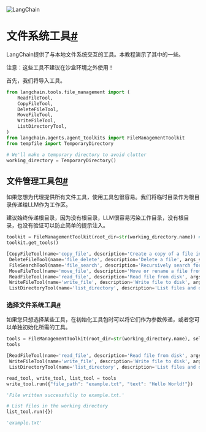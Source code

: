 

<Head>
  <script>
    {
      `(function() {
         var _hmt = _hmt || [];
(function() {
  var hm = document.createElement("script");
  hm.src = "https://hm.baidu.com/hm.js?e60fb290e204e04c5cb6f79b0ac1e697";
  var s = document.getElementsByTagName("script")[0]; 
  s.parentNode.insertBefore(hm, s);
})();
       })();`
    }
  </script>
</Head>

![LangChain](https://pica.zhimg.com/50/v2-56e8bbb52aa271012541c1fe1ceb11a2_r.gif)





文件系统工具[#](#file-system-tools "本标题的永久链接")
========================================

LangChain提供了与本地文件系统交互的工具。本教程演示了其中的一些。

注意：这些工具不建议在沙盒环境之外使用！

首先，我们将导入工具。

```  python
from langchain.tools.file_management import (
    ReadFileTool,
    CopyFileTool,
    DeleteFileTool,
    MoveFileTool,
    WriteFileTool,
    ListDirectoryTool,
)
from langchain.agents.agent_toolkits import FileManagementToolkit
from tempfile import TemporaryDirectory

# We'll make a temporary directory to avoid clutter
working_directory = TemporaryDirectory()

```

文件管理工具包[#](#the-filemanagementtoolkit "本标题的永久链接")
-------------------------------------------------

如果您想为代理提供所有文件工具，使用工具包很容易。我们将临时目录作为根目录传递给LLM作为工作区。

建议始终传递根目录，因为没有根目录，LLM很容易污染工作目录，没有根目录，也没有验证可以防止简单的提示注入。

```  python
toolkit = FileManagementToolkit(root_dir=str(working_directory.name)) # If you don't provide a root_dir, operations will default to the current working directory
toolkit.get_tools()

```

```  python
[CopyFileTool(name='copy_file', description='Create a copy of a file in a specified location', args_schema=<class 'langchain.tools.file_management.copy.FileCopyInput'>, return_direct=False, verbose=False, callback_manager=<langchain.callbacks.shared.SharedCallbackManager object at 0x1156f4350>, root_dir='/var/folders/gf/6rnp_mbx5914kx7qmmh7xzmw0000gn/T/tmpxb8c3aug'),
 DeleteFileTool(name='file_delete', description='Delete a file', args_schema=<class 'langchain.tools.file_management.delete.FileDeleteInput'>, return_direct=False, verbose=False, callback_manager=<langchain.callbacks.shared.SharedCallbackManager object at 0x1156f4350>, root_dir='/var/folders/gf/6rnp_mbx5914kx7qmmh7xzmw0000gn/T/tmpxb8c3aug'),
 FileSearchTool(name='file_search', description='Recursively search for files in a subdirectory that match the regex pattern', args_schema=<class 'langchain.tools.file_management.file_search.FileSearchInput'>, return_direct=False, verbose=False, callback_manager=<langchain.callbacks.shared.SharedCallbackManager object at 0x1156f4350>, root_dir='/var/folders/gf/6rnp_mbx5914kx7qmmh7xzmw0000gn/T/tmpxb8c3aug'),
 MoveFileTool(name='move_file', description='Move or rename a file from one location to another', args_schema=<class 'langchain.tools.file_management.move.FileMoveInput'>, return_direct=False, verbose=False, callback_manager=<langchain.callbacks.shared.SharedCallbackManager object at 0x1156f4350>, root_dir='/var/folders/gf/6rnp_mbx5914kx7qmmh7xzmw0000gn/T/tmpxb8c3aug'),
 ReadFileTool(name='read_file', description='Read file from disk', args_schema=<class 'langchain.tools.file_management.read.ReadFileInput'>, return_direct=False, verbose=False, callback_manager=<langchain.callbacks.shared.SharedCallbackManager object at 0x1156f4350>, root_dir='/var/folders/gf/6rnp_mbx5914kx7qmmh7xzmw0000gn/T/tmpxb8c3aug'),
 WriteFileTool(name='write_file', description='Write file to disk', args_schema=<class 'langchain.tools.file_management.write.WriteFileInput'>, return_direct=False, verbose=False, callback_manager=<langchain.callbacks.shared.SharedCallbackManager object at 0x1156f4350>, root_dir='/var/folders/gf/6rnp_mbx5914kx7qmmh7xzmw0000gn/T/tmpxb8c3aug'),
 ListDirectoryTool(name='list_directory', description='List files and directories in a specified folder', args_schema=<class 'langchain.tools.file_management.list_dir.DirectoryListingInput'>, return_direct=False, verbose=False, callback_manager=<langchain.callbacks.shared.SharedCallbackManager object at 0x1156f4350>, root_dir='/var/folders/gf/6rnp_mbx5914kx7qmmh7xzmw0000gn/T/tmpxb8c3aug')]

```

### 选择文件系统工具[#](#selecting-file-system-tools "本标题的永久链接")

如果您只想选择某些工具，在初始化工具包时可以将它们作为参数传递，或者您可以单独初始化所需的工具。

```  python
tools = FileManagementToolkit(root_dir=str(working_directory.name), selected_tools=["read_file", "write_file", "list_directory"]).get_tools()
tools

```

```  python
[ReadFileTool(name='read_file', description='Read file from disk', args_schema=<class 'langchain.tools.file_management.read.ReadFileInput'>, return_direct=False, verbose=False, callback_manager=<langchain.callbacks.shared.SharedCallbackManager object at 0x1156f4350>, root_dir='/var/folders/gf/6rnp_mbx5914kx7qmmh7xzmw0000gn/T/tmpxb8c3aug'),
 WriteFileTool(name='write_file', description='Write file to disk', args_schema=<class 'langchain.tools.file_management.write.WriteFileInput'>, return_direct=False, verbose=False, callback_manager=<langchain.callbacks.shared.SharedCallbackManager object at 0x1156f4350>, root_dir='/var/folders/gf/6rnp_mbx5914kx7qmmh7xzmw0000gn/T/tmpxb8c3aug'),
 ListDirectoryTool(name='list_directory', description='List files and directories in a specified folder', args_schema=<class 'langchain.tools.file_management.list_dir.DirectoryListingInput'>, return_direct=False, verbose=False, callback_manager=<langchain.callbacks.shared.SharedCallbackManager object at 0x1156f4350>, root_dir='/var/folders/gf/6rnp_mbx5914kx7qmmh7xzmw0000gn/T/tmpxb8c3aug')]

```

```  python
read_tool, write_tool, list_tool = tools
write_tool.run({"file_path": "example.txt", "text": "Hello World!"})

```

```  python
'File written successfully to example.txt.'

```

```  python
# List files in the working directory
list_tool.run({})

```

```  python
'example.txt'

```

